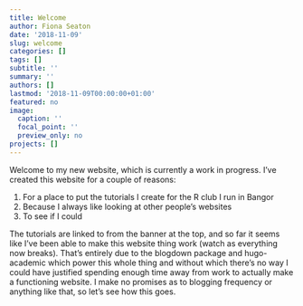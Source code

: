 ```yaml
---
title: Welcome
author: Fiona Seaton
date: '2018-11-09'
slug: welcome
categories: []
tags: []
subtitle: ''
summary: ''
authors: []
lastmod: '2018-11-09T00:00:00+01:00'
featured: no
image:
  caption: ''
  focal_point: ''
  preview_only: no
projects: []
---
```


Welcome to my new website, which is currently a work in progress. I've created this website for a couple of reasons:

1. For a place to put the tutorials I create for the R club I run in Bangor
2. Because I always like looking at other people's websites
3. To see if I could

The tutorials are linked to from the banner at the top, and so far it seems like I've been able to make this website thing work (watch as everything now breaks). That's entirely due to the blogdown package and hugo-academic which power this whole thing and without which there's no way I could have justified spending enough time away from work to actually make a functioning website. I make no promises as to blogging frequency or anything like that, so let's see how this goes. 
